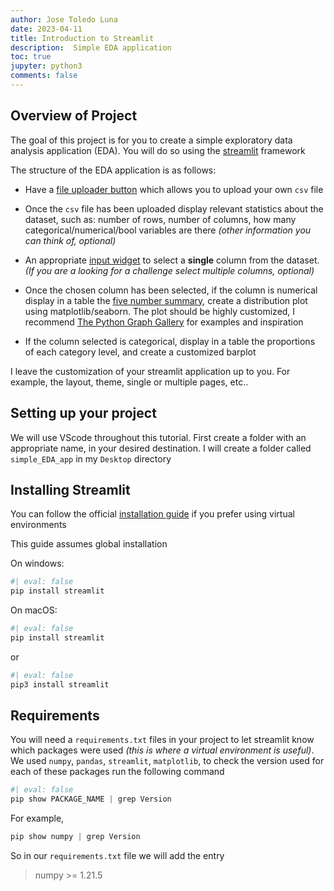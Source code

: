 ```yaml
---
author: Jose Toledo Luna
date: 2023-04-11
title: Introduction to Streamlit
description:  Simple EDA application
toc: true
jupyter: python3
comments: false
---
```



## Overview of Project

The goal of this project is for you to create a simple exploratory data analysis application (EDA). You will do so using the [streamlit](https://streamlit.io) framework

The structure of the EDA application is as follows:

- Have a [file uploader button ](https://docs.streamlit.io/library/api-reference/widgets/st.file_uploader) which allows you to upload your own `csv` file
- Once the `csv` file has been uploaded display relevant statistics about the dataset, such as: number of rows, number of columns, how many categorical/numerical/bool variables are there *(other information you can think of, optional)*

- An appropriate [input widget](https://docs.streamlit.io/library/api-reference/widgets) to select a **single** column from the dataset. *(If you are a looking for a challenge select multiple columns, optional)*

- Once the chosen column has been selected, if the column is numerical display in a table the [five number summary](https://en.wikipedia.org/wiki/Five-number_summary), create a distribution plot using matplotlib/seaborn. The plot should be highly customized, I recommend [The Python Graph Gallery](https://www.python-graph-gallery.com) for examples and inspiration 

- If the column selected is categorical, display in a table the proportions of each category level, and create a customized barplot


I leave the customization of your streamlit application up to you. For example, the layout, theme, single or multiple pages, etc..

## Setting up your project

We will use VScode throughout this tutorial. First create a folder with an appropriate name, in your desired destination. I will create a folder called `simple_EDA_app` in my `Desktop` directory




## Installing Streamlit

You can follow the official [installation guide](https://docs.streamlit.io/library/get-started/installation) if you prefer using virtual environments

This guide assumes global installation

On windows:

```python
#| eval: false
pip install streamlit
```

On macOS:

```python
#| eval: false
pip install streamlit
```

or 

```python
#| eval: false
pip3 install streamlit
```




## Requirements

You will need a `requirements.txt` files in your project to let streamlit know which packages were used *(this is where a virtual environment is useful)*.
We used `numpy`, `pandas`, `streamlit`, `matplotlib`, to check the version used for each of these packages run the following command 

```python
#| eval: false
pip show PACKAGE_NAME | grep Version
```

For example,

```python
pip show numpy | grep Version
```


So in our `requirements.txt` file we will add the entry


> numpy >= 1.21.5


























